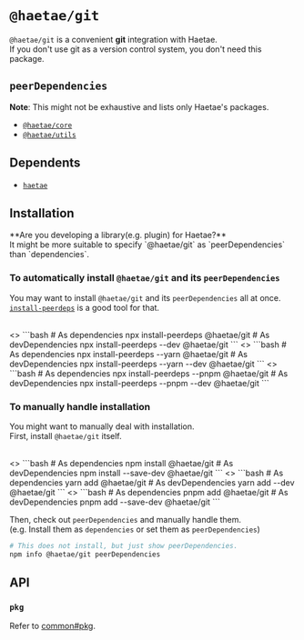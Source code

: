 
# `@haetae/git`

`@haetae/git` is a convenient **git** integration with Haetae.<br/>
If you don't use git as a version control system, you don't need this package.

## `peerDependencies`

**Note**: This might not be exhaustive and lists only Haetae's packages.

- [`@haetae/core`](./haetae-core)
- [`@haetae/utils`](./haetae-utils)

## Dependents

- [`haetae`](./haetae)

## Installation

<Callout>
  **Are you developing a library(e.g. plugin) for Haetae?** <br />
  It might be more suitable to specify `@haetae/git` as `peerDependencies` than `dependencies`.
</Callout>

### To automatically install `@haetae/git` and its `peerDependencies`

You may want to install `@haetae/git` and its `peerDependencies` all at once. <br/>
[`install-peerdeps`](https://www.npmjs.com/package/install-peerdeps) is a good tool for that.

<br/>

<PkgManagerTabs>
  <>
    ```bash
    # As dependencies
    npx install-peerdeps @haetae/git
    # As devDependencies
    npx install-peerdeps --dev @haetae/git
    ```
  </>
  <>
    ```bash
    # As dependencies
    npx install-peerdeps --yarn @haetae/git
    # As devDependencies
    npx install-peerdeps --yarn --dev @haetae/git
    ```
  </>
  <>
    ```bash
    # As dependencies
    npx install-peerdeps --pnpm @haetae/git
    # As devDependencies
    npx install-peerdeps --pnpm --dev @haetae/git
    ```
  </>
</PkgManagerTabs>

### To manually handle installation

You might want to manually deal with installation.<br/>
First, install `@haetae/git` itself.

<br/>

<PkgManagerTabs>
  <>
    ```bash
    # As dependencies
    npm install @haetae/git
    # As devDependencies
    npm install --save-dev @haetae/git
    ```
  </>
  <>
    ```bash
    # As dependencies
    yarn add @haetae/git
    # As devDependencies
    yarn add --dev @haetae/git
    ```
  </>
  <>
    ```bash
    # As dependencies
    pnpm add @haetae/git
    # As devDependencies
    pnpm add --save-dev @haetae/git
    ```
  </>
</PkgManagerTabs>

Then, check out `peerDependencies` and manually handle them.<br/>
(e.g. Install them as `dependencies` or set them as `peerDependencies`)

```bash
# This does not install, but just show peerDependencies.
npm info @haetae/git peerDependencies
```

## API

### `pkg`

Refer to [common#pkg](./common#pkg).
